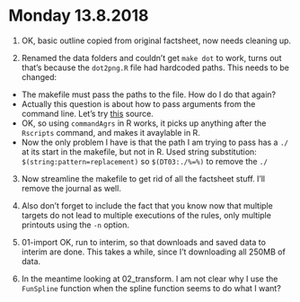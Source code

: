 
# Monday 13.8.2018

1. OK, basic outline copied from original factsheet, now needs cleaning up.

2. Renamed the data folders and couldn't get `make dot` to work, turns out that's because the `dot2png.R` file had hardcoded paths. This needs to be changed: 

* The makefile must pass the paths to the file. How do I do that again?
* Actually this question is about how to pass arguments from the command line. Let's try [this](http://tuxette.nathalievilla.org/?p=1696) source. 
* OK, so using `commandAgrs` in R works, it picks up anything after the `Rscripts` command, and makes it avaylable in R. 
* Now the only problem I have is that the path I am trying to pass has a `./` at its start in the makefile, but not in R. Used string substitution: `$(string:pattern=replacement)` so `$(DT03:./%=%)` to remove the `./`

3. Now streamline the makefile to get rid of all the factsheet stuff. I'll remove the journal as well. 

4. Also don't forget to include the fact that you know now that multiple targets do not lead to multiple executions of the rules, only multiple printouts using the `-n` option. 

5. 01-import OK, run to interim, so that downloads and saved data to interim are done. This takes a while, since I't downloading all 250MB of data. 

6. In the meantime looking at 02_transform. I am not clear why I use the `FunSpline` function when the spline function seems to do what I want?